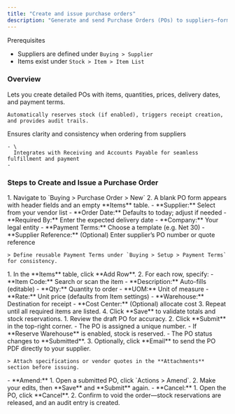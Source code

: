 ```yaml
---
title: "Create and issue purchase orders"
description: "Generate and send Purchase Orders (POs) to suppliers—formalizing your procurement requests and driving the receipt-to-billing workflow in the CGIC App."
---
```


<Info>
  Prerequisites

  - Suppliers are defined under `Buying > Supplier`
  - Items exist under `Stock > Item > Item List`
</Info>

### Overview

<CardGroup cols={2}>
  <Card title="What it does" icon="circle-dot" iconType="light">
    Lets you create detailed POs with items, quantities, prices, delivery dates, and payment terms.

    Automatically reserves stock (if enabled), triggers receipt creation, and provides audit trails.
  </Card>
  <Card title="Why it matters" icon="circle-dot" iconType="light">
    Ensures clarity and consistency when ordering from suppliers

    - \
      Integrates with Receiving and Accounts Payable for seamless fulfillment and payment
    - 
  </Card>
</CardGroup>

### Steps to Create and Issue a Purchase Order

<Steps>
  <Step title="Open the Purchase Order Form">
    1. Navigate to `Buying > Purchase Order > New`
    2. A blank PO form appears with header fields and an empty **Items** table.
  </Step>
  <Step title="Fill in Header Details">
    - **Supplier:** Select from your vendor list
    - **Order Date:** Defaults to today; adjust if needed
    - **Required By:** Enter the expected delivery date
    - **Company:** Your legal entity
    - **Payment Terms:** Choose a template (e.g. Net 30)
    - **Supplier Reference:** (Optional) Enter supplier’s PO number or quote reference

    > Define reusable Payment Terms under `Buying > Setup > Payment Terms` for consistency.
  </Step>
  <Step title="Add Line Items">
    1. In the **Items** table, click **Add Row**.
    2. For each row, specify:
       - **Item Code:** Search or scan the item
       - **Description:** Auto-fills (editable)
       - **Qty:** Quantity to order
       - **UOM:** Unit of measure
       - **Rate:** Unit price (defaults from Item settings)
       - **Warehouse:** Destination for receipt
       - **Cost Center:** (Optional) allocate cost
    3. Repeat until all required items are listed.
    4. Click **Save** to validate totals and stock reservations.
  </Step>
  <Step title="Issue (Submit) the Purchase Order">
    1. Review the draft PO for accuracy.
    2. Click **Submit** in the top-right corner.
       - The PO is assigned a unique number.
       - If **Reserve Warehouse** is enabled, stock is reserved.
       - The PO status changes to **Submitted**.
    3. Optionally, click **Email** to send the PO PDF directly to your supplier.

    > Attach specifications or vendor quotes in the **Attachments** section before issuing.
  </Step>
  <Step title="Amend or Cancel (if needed)">
    - **Amend:**
      1. Open a submitted PO, click `Actions > Amend`.
      2. Make your edits, then **Save** and **Submit** again.
    - **Cancel:**
      1. Open the PO, click **Cancel**.
      2. Confirm to void the order—stock reservations are released, and an audit entry is created.
  </Step>
</Steps>